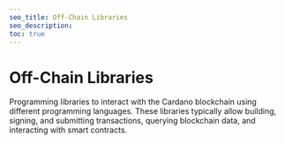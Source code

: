 ```yaml
---
seo_title: Off-Chain Libraries
seo_description: 
toc: true
---
```



# Off-Chain Libraries

Programming libraries to interact with the Cardano blockchain using different programming languages. These libraries typically allow building, signing, and submitting transactions, querying blockchain data, and interacting with smart contracts.